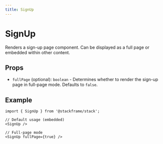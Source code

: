 ```yaml
---
title: SignUp
---
```


# SignUp

Renders a sign-up page component. Can be displayed as a full page or embedded within other content.

## Props

- `fullPage` (optional): `boolean` - Determines whether to render the sign-up page in full-page mode. Defaults to `false`.

## Example

```tsx
import { SignUp } from '@stackframe/stack';

// Default usage (embedded)
<SignUp />

// Full-page mode
<SignUp fullPage={true} />
```